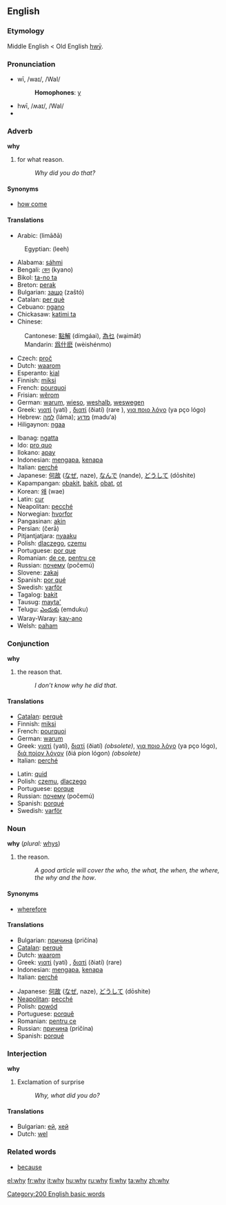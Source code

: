 ==English==

{{rank|call|speak|land|356|why|women|cried|general}}

===Etymology===
Middle English < Old English [[hwy|hwȳ]].

===Pronunciation===
*wī, /waɪ/, /WaI/
*:'''Homophones''': [[y]]
*hwī, /ʍaɪ/, /WaI/
*{{audio|en-us-why.ogg|Audio (US)}}

===Adverb===
'''why'''

#for what reason.
#:''Why did you do that?''

====Synonyms====
*[[how come]]

==== Translations ====
{{top}}
*Arabic: {{ARchar|[[لماذا]]}} (limāðā)
:Egyptian: {{ARchar|[[ليه]]}} (leeh)
*Alabama: [[sáhmi]]
*Bengali: [[কেন]] (kyano)
*Bikol: [[ta-no ta]]
*Breton: [[perak]]
*Bulgarian: [[защо]] (zaštó)
*Catalan: [[per què]]
*Cebuano: [[ngano]]
*Chickasaw: [[katimi ta]]
*Chinese:
:Cantonese: [[點解]] (dímgáai), [[為乜]] (wạimāt)
:Mandarin: [[爲什麽]] (wèishénmo)
*Czech: [[proč]]
*Dutch: [[waarom]]
*Esperanto: [[kial]]
*Finnish: [[miksi]]
*French: [[pourquoi]]
*Frisian: [[wêrom]]
*German: [[warum]], [[wieso]], [[weshalb]], [[weswegen]]
*Greek: [[γιατί]] (yatí)<!-- (means "why" and "because", but as a neuter noun means "cause" and "reason" ... THIS sort of usage and gram. info belongs on the relevant page, not here)-->, [[διατί]] (ðiatí) (rare<!-- : means only "why"-->), [[για ποιο λόγο]] (ya pço lógo)<!-- (means "for what reason" and it's used a lot)-->
*Hebrew: [[למה]] (láma); [[מדוע]] (madu‘a)
*Hiligaynon: [[ngaa]]
{{mid}}
*Ibanag: [[ngatta]]
*Ido: [[pro quo]]
*Ilokano: [[apay]]
*Indonesian: [[mengapa]], [[kenapa]]
*Italian: [[perché]]
*Japanese: [[何故]] ([[なぜ]], naze), [[なんで]] (nande), [[どうして]] (dōshite)
*Kapampangan: [[obakit]], [[bakit]], [[obat]], [[ot]]
*Korean: [[왜]] (wae)
*Latin: [[cur]]
*Neapolitan: [[pecché]]
*Norwegian: [[hvorfor]]
*Pangasinan: [[akin]]
*Persian: {{FAchar|[[چِرا]]}} (čerā)
*Pitjantjatjara: [[nyaaku]]
*Polish: [[dlaczego]], [[czemu]]
*Portuguese: [[por que]]
*Romanian: [[de ce]], [[pentru ce]]
*Russian: [[почему]] (počemú)
*Slovene: [[zakaj]]
*Spanish: [[por qué]]
*Swedish: [[varför]]
*Tagalog: [[bakit]]
*Tausug: [[mayta']]
*Telugu: [[ఎందుకు]] (emduku)
*Waray-Waray: [[kay-ano]]
*Welsh: [[paham]]
{{bottom}}

===Conjunction===
'''why'''

#the reason that.
#:''I don’t know why he did that''.

====Translations====
{{top}}
*[[Catalan]]: [[perquè]]
*Finnish: [[miksi]]
*French: [[pourquoi]]
*German: [[warum]]
*Greek: [[γιατί]] (yatí), [[διατί]] (ðiatí) ''(obsolete)'', [[για ποιο λόγο]] (ya pço lógo), [[διά ποίον λόγον]] (ðiá píon lógon) ''(obsolete)''
*Italian: [[perché]]
{{mid}}
*Latin: [[quid#Latin|quid]]
*Polish: [[czemu]], [[dlaczego]]
*Portuguese: [[porque]]
*Russian: [[почему]] (počemú)
*Spanish: [[porqué]]
*Swedish: [[varför]]
{{bottom}}

===Noun===
'''why''' (''plural:'' [[whys]])

#the reason.
#:''A good article will cover the who, the what, the when, the where, the why and the how''.

====Synonyms====
*[[wherefore]]

====Translations====
{{top}}
*Bulgarian: [[причина]] (pričína) {{f}}
*[[Catalan]]: [[perquè]]
*Dutch: [[waarom]] {{n}}
*Greek: [[γιατί]] (yatí) {{n}}, [[διατί]] (ðiatí) (rare) {{n}}
*Indonesian: [[mengapa]], [[kenapa]]
*Italian: [[perché]]
{{mid}}
*Japanese: [[何故]] ([[なぜ]], naze), [[どうして]] (dōshite)
*[[Neapolitan]]: [[pecché]]
*Polish: [[powód]]
*Portuguese: [[porquê]]
*Romanian: [[pentru ce]] 
*Russian: [[причина]] (pričína) {{f}}
*Spanish: [[porqué]]
{{bottom}}

===Interjection===
'''why'''

#Exclamation of surprise
#:''Why, what did you do?''

==== Translations ====
*Bulgarian: [[ей]], [[хей]]
*Dutch: [[wel]]

===Related words===
*[[because]]

[[Category:200 English basic words]]

[[el:why]]
[[fr:why]]
[[it:why]]
[[hu:why]]
[[ru:why]]
[[fi:why]]
[[ta:why]]
[[zh:why]]